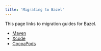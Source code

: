 ```yaml
---
title: 'Migrating to Bazel'
---
```


This page links to migration guides for Bazel.

*  [Maven](/versions/8.2.0/migrate/maven)
*  [Xcode](/versions/8.2.0/migrate/xcode)
*  [CocoaPods](/versions/8.2.0/migrate/cocoapods)
